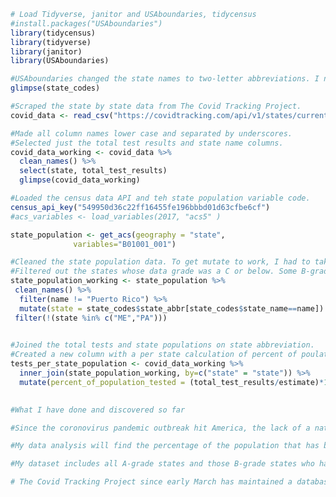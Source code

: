 


```r
# Load Tidyverse, janitor and USAboundaries, tidycensus
#install.packages("USAboundaries")
library(tidycensus)
library(tidyverse)
library(janitor)
library(USAboundaries)

```



```r
#USAboundaries changed the state names to two-letter abbreviations. I needed to glimpse it here to see what the variable names were.
glimpse(state_codes)
```



```r
#Scraped the state by state data from The Covid Tracking Project.
covid_data <- read_csv("https://covidtracking.com/api/v1/states/current.csv")
```

```r
#Made all column names lower case and separated by underscores.
#Selected just the total test results and state name columns.
covid_data_working <- covid_data %>%
  clean_names() %>%
  select(state, total_test_results)
  glimpse(covid_data_working)
```

```r
#Loaded the census data API and teh state population variable code.
census_api_key("549950d36c22ff16455fe196bbbd01d63cfbe6cf")
#acs_variables <- load_variables(2017, "acs5" )

state_population <- get_acs(geography = "state", 
              variables="B01001_001")
```

```r
#Cleaned the state population data. To get mutate to work, I had to take our Puerto Rico because USAboundaries wouldn't work on Puerto Rico.
#Filtered out the states whose data grade was a C or below. Some B-grade states were filtered out because total test results were not per person, but instead per specimen or did not include private lab totals. States with B grades that were filtered out were Indiana, Iowa, Maine, Massachusetts, California.
state_population_working <- state_population %>%
 clean_names() %>%
  filter(name != "Puerto Rico") %>% 
  mutate(state = state_codes$state_abbr[state_codes$state_name==name]) %>%
 filter(!(state %in% c("ME","PA")))
  
``` 

```r
#Joined the total tests and state populations on state abbreviation.
#Created a new column with a per state calculation of percent of poulation tested.
tests_per_state_population <- covid_data_working %>%
  inner_join(state_population_working, by=c("state" = "state")) %>%
  mutate(percent_of_population_tested = (total_test_results/estimate)*100)
  
```

```r
#What I have done and discovered so far

#Since the coronovirus pandemic outbreak hit America, the lack of a national testing strategy has put the responsibiltiy on each state to carry out their own.  Countries such as Iceland, South Korea and Thailand have managed to test wide swaths of their population in short amounts of time, and in doing so, have contained the spread and asymptomatic positive cases.

#My data analysis will find the percentage of the population that has been tested for 26 states and the District of Columbia. I will look for outlier states and examine further what may have happened and why.

#My dataset includes all A-grade states and those B-grade states who had no potential conflict with the collection of total number of tests. For example, the CTP gave Massachusetts a B grade because they are including in the total test count people that were tested twice.

# The Covid Tracking Project since early March has maintained a database of avalable covid-19 testing data from the 50 states, five territories and the District of Columbia from public health departments and news reports. Hundreds of volunteers from developers and journalists to researchers and designers staff the team. The data has been cited the articles of national newspapers like The Washington Post.
```

  